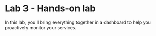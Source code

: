 ---
---


# Lab 3 - Hands-on lab

In this lab, you'll bring everything together in a dashboard to help you proactively monitor your services.

<DocCardList />

